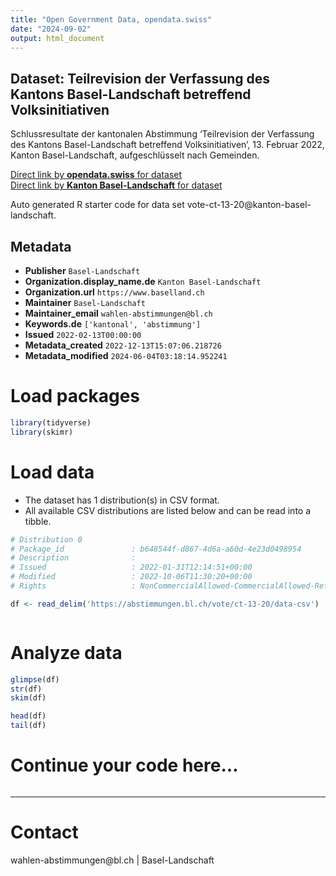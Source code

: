 ```yaml
---
title: "Open Government Data, opendata.swiss"
date: "2024-09-02"
output: html_document
---
```


## Dataset: Teilrevision der Verfassung des Kantons Basel-Landschaft betreffend Volksinitiativen

Schlussresultate der kantonalen Abstimmung 'Teilrevision der Verfassung des Kantons Basel-Landschaft betreffend Volksinitiativen', 13. Februar 2022, Kanton Basel-Landschaft, aufgeschlüsselt nach Gemeinden.

[Direct link by **opendata.swiss** for dataset](https://opendata.swiss/de/dataset/teilrevision-der-verfassung-des-kantons-basel-landschaft-betreffend-volksinitiativen)<br>
[Direct link by **Kanton Basel-Landschaft** for dataset](https://abstimmungen.bl.ch/vote/ct-13-20/data)

Auto generated R starter code for data set vote-ct-13-20@kanton-basel-landschaft.

## Metadata

- **Publisher** `Basel-Landschaft`
- **Organization.display_name.de** `Kanton Basel-Landschaft`
- **Organization.url** `https://www.baselland.ch`
- **Maintainer** `Basel-Landschaft`
- **Maintainer_email** `wahlen-abstimmungen@bl.ch`
- **Keywords.de** `['kantonal', 'abstimmung']`
- **Issued** `2022-02-13T00:00:00`
- **Metadata_created** `2022-12-13T15:07:06.218726`
- **Metadata_modified** `2024-06-04T03:18:14.952241`


# Load packages

```r

library(tidyverse)
library(skimr)

```

# Load data

-   The dataset has 1 distribution(s) in CSV format.
-   All available CSV distributions are listed below and can be read into a tibble.

```r

# Distribution 0
# Package_id               : b648544f-d867-4d6a-a60d-4e23d0498954
# Description              : 
# Issued                   : 2022-01-31T12:14:51+00:00
# Modified                 : 2022-10-06T11:30:20+00:00
# Rights                   : NonCommercialAllowed-CommercialAllowed-ReferenceRequired

df <- read_delim('https://abstimmungen.bl.ch/vote/ct-13-20/data-csv')



```

# Analyze data

```r

glimpse(df)
str(df)
skim(df)

head(df)
tail(df)

```

# Continue your code here...

```r

```

------------------------------------------------------------------------

# Contact

wahlen-abstimmungen@bl.ch | Basel-Landschaft

